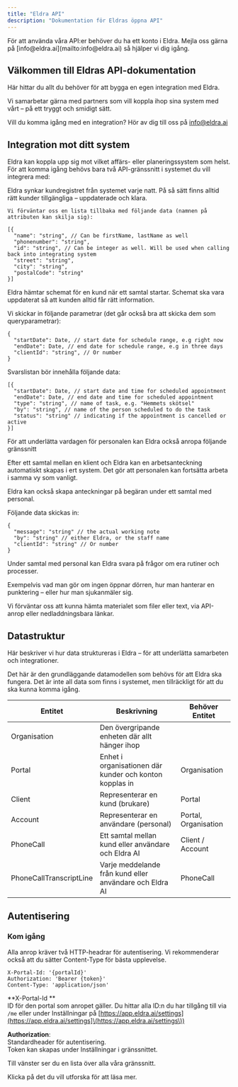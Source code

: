 ```yaml
---
title: "Eldra API"
description: "Dokumentation för Eldras öppna API"
---
```


<Note>
  För att använda våra API:er behöver du ha ett konto i Eldra. Mejla oss gärna på [info@eldra.ai](mailto:info@eldra.ai) så hjälper vi dig igång.
</Note>

## Välkommen till Eldras API-dokumentation

Här hittar du allt du behöver för att bygga en egen integration med Eldra.  

Vi samarbetar gärna med partners som vill koppla ihop sina system med vårt – på ett tryggt och smidigt sätt. 

Vill du komma igång med en integration? Hör av dig till oss på [info@eldra.ai](mailto:info@eldra.ai) 

## Integration mot ditt system

Eldra kan koppla upp sig mot vilket affärs- eller planeringssystem som helst. \
För att komma igång behövs bara två API-gränssnitt i systemet du vill integrera med:

<Accordion title="Hämta alla kunder">
  Eldra synkar kundregistret från systemet varje natt. På så sätt finns alltid rätt kunder tillgängliga – uppdaterade och klara.

    Vi förväntar oss en lista tillbaka med följande data (namnen på attributen kan skilja sig):

  ```
  [{
  	"name": "string", // Can be firstName, lastName as well
  	"phonenumber": "string",
  	"id": "string", // Can be integer as well. Will be used when calling back into integrating system
  	"street": "string",
  	"city": "string",
  	"postalCode": "string"
  }]
  ```
</Accordion>

<Accordion title="Hämta aktuellt schema">
  Eldra hämtar schemat för en kund när ett samtal startar.  Schemat ska vara uppdaterat så att kunden alltid får rätt information.  

  Vi skickar in följande parametrar (det går också bra att skicka dem som queryparametrar):

  ```
  {
  	"startDate": Date, // start date for schedule range, e.g right now
  	"endDate": Date, // end date for schedule range, e.g in three days
  	"clientId": "string", // Or number
  }
  ```

  Svarslistan bör innehålla följande data:

  ```
  [{
  	"startDate": Date, // start date and time for scheduled appointment
  	"endDate": Date, // end date and time for scheduled appointment
  	"type": "string", // name of task, e.g. "Hemmets skötsel"
  	"by": "string", // name of the person scheduled to do the task
  	"status": "string" // indicating if the appointment is cancelled or active
  }]
  ```
</Accordion>

För att underlätta vardagen för personalen kan Eldra också anropa följande gränssnitt

<Accordion title="Skapa arbetsanteckning">
  Efter ett samtal mellan en klient och Eldra kan en arbetsanteckning automatiskt skapas i ert system.  Det gör att personalen kan fortsätta arbeta i samma vy som vanligt.  

  Eldra kan också skapa anteckningar på begäran under ett samtal med personal.

  Följande data skickas in:

  ```
  {
  	"message": "string" // the actual working note
  	"by": "string" // either Eldra, or the staff name
  	"clientId": "string" // Or number
  }
  ```
</Accordion>

<Accordion title="Hämta kunskapsbas">
  Under samtal med personal kan Eldra svara på frågor om era rutiner och processer.  

  Exempelvis vad man gör om ingen öppnar dörren, hur man hanterar en punktering – eller hur man sjukanmäler sig.  

  Vi förväntar oss att kunna hämta materialet som filer eller text, via API-anrop eller nedladdningsbara länkar.
</Accordion>

## Datastruktur

<Info>
  Här beskriver vi hur data struktureras i Eldra – för att underlätta samarbeten och integrationer.
</Info>

Det här är den grundläggande datamodellen som behövs för att Eldra ska fungera.  Det är inte all data som finns i systemet, men tillräckligt för att du ska kunna komma igång.

| Entitet                 | Beskrivning                                             | Behöver Entitet      |
| ----------------------- | ------------------------------------------------------- | -------------------- |
| Organisation            | Den övergripande enheten där allt hänger ihop           |                      |
| Portal                  | Enhet i organisationen där kunder och konton kopplas in | Organisation         |
| Client                  | Representerar en kund (brukare)                         | Portal               |
| Account                 | Representerar en användare (personal)                   | Portal, Organisation |
| PhoneCall               | Ett samtal mellan kund eller användare och Eldra AI     | Client / Account     |
| PhoneCallTranscriptLine | Varje meddelande från kund eller användare och Eldra AI | PhoneCall            |

## Autentisering

### Kom igång

<Accordion title="Autentisering" icon="user">
  Alla anrop kräver två HTTP-headrar för autentisering.  Vi rekommenderar också att du sätter Content-Type för bästa upplevelse.

  ```
  X-Portal-Id: '{portalId}'
  Authorization: 'Bearer {token}'
  Content-Type: 'application/json'
  ```

  **X-Portal-Id **\
  ID för den portal som anropet gäller. Du hittar alla ID:n du har tillgång till via `/me` eller under Inställningar på [https://app.eldra.ai/settings](https://app.eldra.ai/settings]\(https://app.eldra.ai/settings\))

  **Authorization**: \
  Standardheader för autentisering. \
  Token kan skapas under Inställningar i gränssnittet.
</Accordion>

<Accordion title="Upptäck våra gränssnitt" icon="sparkles">
  Till vänster ser du en lista över alla våra gränssnitt.  

  Klicka på det du vill utforska för att läsa mer.
</Accordion>